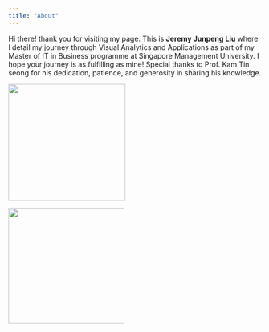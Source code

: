 ```yaml
---
title: "About"
---
```


Hi there! thank you for visiting my page. This is **Jeremy Junpeng Liu** where l detail my journey through <isss608> Visual Analytics and Applications as part of my Master of IT in Business programme at Singapore Management University. I hope your journey is as fulfilling as mine! Special thanks to Prof. Kam Tin seong for his dedication, patience, and generosity in sharing his knowledge.

![](images/Aboutme-Jeremy.jpg){width="233"}

![](images/xxd.jpg){fig-align="center" width="231"}
